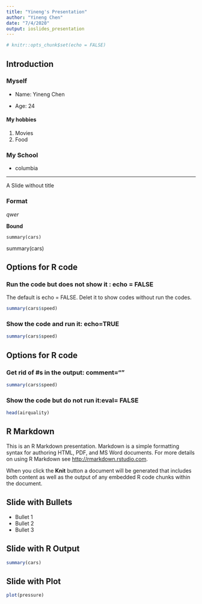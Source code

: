 ---
title: "Yineng's Presentation"
author: "Yineng Chen"
date: "7/4/2020"
output: ioslides_presentation
---

```{r setup, include=FALSE}
# knitr::opts_chunk$set(echo = FALSE)
```

## Introduction

### Myself

- Name: Yineng Chen

- Age: 24

#### My hobbies

1. Movies
2. Food

### My School

- columbia

***
A Slide without title

### **Format**

*qwer*

**Bound**

`summary(cars)`

summary(cars)

## Options for R code 

### Run the code but does not show it : echo = FALSE

The default is echo = FALSE. Delet it to show codes without run the codes.

```{r, eval=FALSE}
summary(cars$speed)
```


### Show the code and run it: echo=TRUE

```{r, echo=TRUE}
summary(cars$speed)
```

## Options for R code 

### Get rid of #s in the output:  comment=""

```{r, echo=TRUE, comment=""}
summary(cars$speed)
```


### Show the code but do not run it:eval= FALSE

```{r, eval= FALSE}
head(airquality)
```





## R Markdown

This is an R Markdown presentation. Markdown is a simple formatting syntax for authoring HTML, PDF, and MS Word documents. For more details on using R Markdown see <http://rmarkdown.rstudio.com>.

When you click the **Knit** button a document will be generated that includes both content as well as the output of any embedded R code chunks within the document.

## Slide with Bullets

- Bullet 1
- Bullet 2
- Bullet 3

## Slide with R Output

```{r cars, echo = TRUE}
summary(cars)
```

## Slide with Plot

```{r pressure}
plot(pressure)
```

